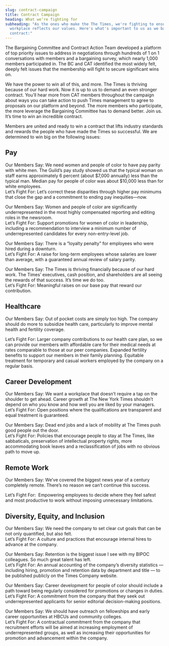 ```yaml
---
slug: contract-campaign
title: Contract Campaign
heading: What we’re fighting for
subheading: "As the ones who make the The Times, we're fighting to ensure our
  workplace reflects our values. Here's what's important to us as we bargain our
  contract:"
---
```

The Bargaining Committee and Contract Action Team developed a platform of top priority issues to address in negotiations through hundreds of 1 on 1 conversations with members and a bargaining survey, which nearly 1,000 members participated in. The BC and CAT identified the most widely felt, deeply felt issues that the membership will fight to secure significant wins on. 

We have the power to win all of this, and more. The Times is thriving because of our hard work. Now it is up to us to demand an even stronger contract. You’ll hear more from CAT members throughout the campaign about ways you can take action to push Times management to agree to proposals on our platform and beyond. The more members who participate, the more leverage the Bargaining Committee has to demand better. Join us. It’s time to win an incredible contract.

Members are united and ready to win a contract that lifts industry standards and rewards the people who have made the Times so successful. We are determined to win big on the following issues:

## Pay

Our Members Say: We need women and people of color to have pay parity with white men. The Guild’s pay study showed us that the typical woman on staff earns approximately 6 percent (about $7,000 annually) less than the typical man. Median pay for people of color was about $10,000 less than for white employees.\
Let’s Fight For: Let’s correct these disparities through higher pay minimums that close the gap and a commitment to ending pay inequities—now.

Our Members Say: Women and people of color are significantly underrepresented in the most highly compensated reporting and editing roles in the newsroom.\
Let’s Fight For: Support promotions for women of color in leadership, including a recommendation to interview a minimum number of underrepresented candidates for every non-entry-level job. 

Our Members Say: There is a “loyalty penalty” for employees who were hired during a downturn.\
Let’s Fight For: A raise for long-term employees whose salaries are lower than average, with a guaranteed annual review of salary parity.

Our Members Say: The Times is thriving financially because of our hard work. The Times’ executives, cash position, and shareholders are all seeing the rewards of that success. It’s time we do too.\
Let’s Fight For: Meaningful raises on our base pay that reward our contribution.

## Healthcare

Our Members Say: Out of pocket costs are simply too high. The company should do more to subsidize health care, particularly to improve mental health and fertility coverage. 

Let’s Fight For: Larger company contributions to our health care plan, so we can provide our members with affordable care for their medical needs at rates comparable to those at our peer companies. Expanded fertility benefits to support our members in their family planning. Equitable treatment for temporary and casual workers employed by the company on a regular basis.

## Career Development

Our Members Say: We want a workplace that doesn’t require a tap on the shoulder to get ahead. Career growth at The New York Times shouldn’t depend on who you know and how well you are liked by your managers. \
Let’s Fight For: Open positions where the qualifications are transparent and equal treatment is guaranteed.

Our Members Say: Dead end jobs and a lack of mobility at The Times push good people out the door.\
Let’s Fight For: Policies that encourage people to stay at The Times, like sabbaticals, preservation of intellectual property rights, more accommodating book leaves and a reclassification of jobs with no obvious path to move up.

## Remote Work

Our Members Say: We’ve covered the biggest news year of a century completely remote. There’s no reason we can’t continue this success.

Let’s Fight For:  Empowering employees to decide where they feel safest and most productive to work without imposing unnecessary limitations.

## Diversity, Equity, and Inclusion

Our Members Say: We need the company to set clear cut goals that can be not only quantified, but also felt. \
Let’s Fight For: A culture and practices that encourage internal hires to advance at the company.

Our Members Say: Retention is the biggest issue I see with my BIPOC colleagues. So much great talent has left. \
Let’s Fight For: An annual accounting of the company’s diversity statistics — including hiring, promotion and retention data by department and title — to be published publicly on the Times Company website.

Our Members Say: Career development for people of color should include a path toward being regularly considered for promotions or changes in duties.\
Let’s Fight For: A commitment from the company that they seek out underrepresented applicants for senior editorial decision-making positions.

Our Members Say: We should have outreach on fellowships and early career opportunities at HBCUs and community colleges.\
Let’s Fight For: A contractual commitment from the company that recruitment efforts will be aimed at increasing employment of underrepresented groups, as well as increasing their opportunities for promotion and advancement within the company.